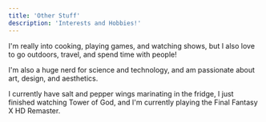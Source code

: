```yaml
---
title: 'Other Stuff'
description: 'Interests and Hobbies!'
---
```



I'm really into cooking, playing games, and watching shows, but I also love to go outdoors, travel, and spend time with people!

I'm also a huge nerd for science and technology, and am passionate about art, design, and aesthetics. 

I currently have salt and pepper wings marinating in the fridge, I just finished watching Tower of God, and I'm currently playing the Final Fantasy X HD Remaster.    


